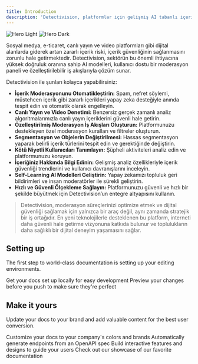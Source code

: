 ```yaml
---
title: Introduction
description: 'Detectivision, platformlar için gelişmiş AI tabanlı içerik moderasyonu sağlayarak dijital güvenliği yeni bir seviyeye taşıyan kapsamlı bir çözümdür.'
---
```


<img
  className="block dark:hidden"
  src="/images/hero-light.svg"
  alt="Hero Light"
/>
<img
  className="hidden dark:block"
  src="/images/hero-dark.svg"
  alt="Hero Dark"
/>


Sosyal medya, e-ticaret, canlı yayın ve video platformları gibi dijital alanlarda giderek artan zararlı içerik riski, içerik güvenliğinin sağlanmasını zorunlu hale getirmektedir. 
Detectivision, sektörün bu önemli ihtiyacına yüksek doğruluk oranına sahip AI modelleri, kullanıcı dostu bir moderasyon paneli ve özelleştirilebilir iş akışlarıyla çözüm sunar.

Detectivision ile şunları kolayca yapabilirsiniz:

- **İçerik Moderasyonunu Otomatikleştirin:** Spam, nefret söylemi, müstehcen içerik gibi zararlı içerikleri yapay zeka desteğiyle anında tespit edin ve otomatik olarak engelleyin.
- **Canlı Yayın ve Video Denetimi:** Benzersiz gerçek zamanlı analiz algoritmalarımızla canlı yayın içeriklerini güvenli hale getirin.
- **Özelleştirilmiş Moderasyon İş Akışları Oluşturun:** Platformunuzu destekleyen özel moderasyon kuralları ve filtreler oluşturun.
- **Segmentasyon ve Objelerin Değiştirilmesi:** Hassas segmentasyon yaparak belirli içerik türlerini tespit edin ve gerektiğinde değiştirin.
- **Kötü Niyetli Kullanıcıları Tanımlayın:** Şüpheli aktiviteleri analiz edin ve platformunuzu koruyun.
- **İçeriğiniz Hakkında Bilgi Edinin:** Gelişmiş analiz özellikleriyle içerik güvenliği trendlerini ve kullanıcı davranışlarını inceleyin.
- **Self-Learning AI Modelleri Geliştirin:** Yapay zekamızı topluluk geri bildirimleri ve insan moderatörler ile sürekli geliştirin.
- **Hızlı ve Güvenli Ölçekleme Sağlayın:** Platformunuzu güvenli ve hızlı bir şekilde büyütmek için Detectivision’un entegre altyapısını kullanın.

> Detectivision, moderasyon süreçlerinizi optimize etmek ve dijital güvenliği sağlamak için yalnızca bir araç değil, aynı zamanda stratejik bir iş ortağıdır. En yeni teknolojilerle desteklenen bu platform, interneti daha güvenli hale getirme vizyonuna katkıda bulunur ve toplulukların daha sağlıklı bir dijital deneyim yaşamasını sağlar.


## Setting up

The first step to world-class documentation is setting up your editing environments.

<CardGroup cols={2}>
  <Card
    title="Edit Your Docs"
    icon="pen-to-square"
    href="https://mintlify.com/docs/quickstart"
  >
    Get your docs set up locally for easy development
  </Card>
  <Card
    title="Preview Changes"
    icon="image"
    href="https://mintlify.com/docs/development"
  >
    Preview your changes before you push to make sure they're perfect
  </Card>
</CardGroup>

## Make it yours

Update your docs to your brand and add valuable content for the best user conversion.

<CardGroup cols={2}>
  <Card
    title="Customize Style"
    icon="palette"
    href="https://mintlify.com/docs/settings/global"
  >
    Customize your docs to your company's colors and brands
  </Card>
  <Card
    title="Reference APIs"
    icon="code"
    href="https://mintlify.com/docs/api-playground/openapi"
  >
    Automatically generate endpoints from an OpenAPI spec
  </Card>
  <Card
    title="Add Components"
    icon="screwdriver-wrench"
    href="https://mintlify.com/docs/components/accordion"
  >
    Build interactive features and designs to guide your users
  </Card>
  <Card
    title="Get Inspiration"
    icon="stars"
    href="https://mintlify.com/customers"
  >
    Check out our showcase of our favorite documentation
  </Card>
</CardGroup>
